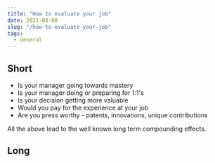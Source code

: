 ```yaml
---
title: "How to evaluate your job"
date: 2021-08-08
slug: "/how-to-evaluate-your-job"
tags:
  - General
---
```


## Short
- Is your manager going towards mastery
- Is your manager doing or preparing for 1:1's
- Is your decision getting more valuable
- Would you pay for the experience at your job
- Are you press worthy - patents, innovations, unique contributions

All the above lead to the well known long term compounding effects.

## Long
